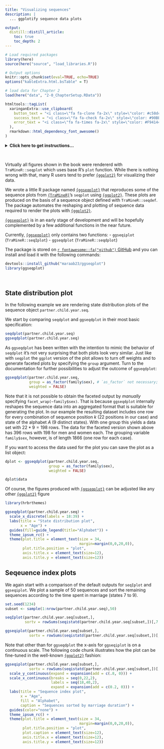 ```yaml
---
title: "Visualizing sequences"
description: |
  ... ggplotify sequence data plots

output:
  distill::distill_article:
    toc: true
    toc_depth: 2
---
```


```r
# Load required packages
library(here)
source(here("source", "load_libraries.R"))

# Output options
knitr::opts_chunk$set(eval=TRUE, echo=TRUE)
options("kableExtra.html.bsTable" = T)

# load data for Chapter 2
load(here("data", "2-0_ChapterSetup.RData"))
```

```r
htmltools::tagList(
  xaringanExtra::use_clipboard(
    button_text = "<i class=\"fa fa-clone fa-2x\" style=\"color: #c58dce\"></i>",
    success_text = "<i class=\"fa fa-check fa-2x\" style=\"color: #90BE6D\"></i>",
    error_text = "<i class=\"fa fa-times fa-2x\" style=\"color: #F94144\"></i>"
  ),
  rmarkdown::html_dependency_font_awesome()
)
```

<details><summary>**Click here to get instructions...**</summary>

- Please download and unzip the replication files for Chapter 2
([`r fontawesome::fa("far fa-file-archive")` Chapter02.zip](source/Chapter02.zip)). 
- Read `readme.html` and run `2-0_ChapterSetup.R`. This will create `2-0_ChapterSetup.RData` in the sub folder `data/R`. This file contains the data required to produce the state distribution plot shown below. 
- We also recommend to load the libraries listed in the Chapter 2's `LoadInstallPackages.R`

```r
# assuming you are working within .Rproj environment
library(here)

# install (if necessary) and load other required packages
source(here("source", "load_libraries.R"))

# load environment generated in "2-0_ChapterSetup.R"
load(here("data", "R", "2-0_ChapterSetup.RData"))

```
</details>

\  

Virtually all figures shown in the book were rendererd with `TraMineR::seqplot` which uses base R's `plot` function. While there is nothing wrong with that, many R users tend to prefer [`{ggplot2}`](https://ggplot2.tidyverse.org/){target="_blank"} for visualizing their data. 

We wrote a little R package named [`{ggseqplot}`](https://github.com/maraab23/ggseqplot) that reproduces some of the sequence plots from [`{TraMineR}`](http://traminer.unige.ch){target="_blank"}’s `seqplot` using [`{ggplot2}`](https://ggplot2.tidyverse.org/){target="_blank"}. These plots are produced on the basis of a sequence object defined with `TraMineR::seqdef`. The package automates the reshaping and plotting of sequence data required to render the plots with [`{ggplot2}`](https://ggplot2.tidyverse.org/){target="_blank"}.

[`{ggseqplot}`](https://github.com/maraab23/ggseqplot) is in an early stage of development and will be hopefully complemented by a few additional functions in the near future.

Currently, [`{ggseqplot}`](https://github.com/maraab23/ggseqplot) only contains two functions: - `ggseqiplot` (`TraMineR::seqIplot`) - `ggseqdplot` (`TraMineR::seqdplot`)

The package is stored on [`r fontawesome::fa("github")` GitHub](https://github.com/maraab23/ggseqplot) and you can install and load it with the following commands: 

```r
devtools::install_github("maraab23/ggseqplot")
library(ggseqplot)
```



\  

## State distribution plot

In the following example we are rendering state distribution plots of the
sequence object `partner.child.year.seq`.

We start by comparing `seqdplot` and `ggseqdplot` in their most basic specification:

```r
seqdplot(partner.child.year.seq)
ggseqdplot(partner.child.year.seq)
```

As `ggseqdplot` has been written with the intention to mimic the behavior of `seqdplot` it's not very surprising that both plots look very similar. Just like with `seqplot` the `ggplot` version of the plot allows to turn off weights and to generate faceted plots by specifying the `group` argument.
Turn to the documentation for further possibilities to adjust the outcome of `ggseqdplot`:

```r
ggseqdplot(partner.child.year.seq, 
           group = as_factor(family$sex), # `as_factor` not necessary; only used to get nice labels
           weighted = FALSE)
```

Note that it is not possible to obtain the faceted output by *manually* specifying `facet_wrap(~family$sex)`. That is because `ggseqdplot` internally reshapes the sequence data into
an aggregated format that is suitable for generating the plot. In our example the resulting dataset includes one row for every combination of sequence position $k$ (22 positions in our case) and state of the alphabet $A$ (9 distinct states). With one group this yields a data set with $22*9=198$ rows. The data for the faceted version shown above has 396 rows with 198 for men and women each. The grouping variable `family$sex`, however, is of length 1866 (one row for each case). 

If you want to access the data used for the plot you can save the plot as a list object:

```r
dplot <- ggseqdplot(partner.child.year.seq,
                    group = as_factor(family$sex), 
                    weighted = FALSE)

dplot$data
```

Of course, the figures produced with [`{ggseqplot}`](https://github.com/maraab23/ggseqplot)
can be adjusted like any other [`{ggplot2}`](https://ggplot2.tidyverse.org/){target="_blank"} figure

```r
library(hrbrthemes)

ggseqdplot(partner.child.year.seq) + 
  scale_x_discrete(labels = 18:39) + 
  labs(title = "State distribution plot",
       x = "Age") +
  guides(fill=guide_legend(title="Alphabet")) +
  theme_ipsum_rc() +
  theme(plot.title = element_text(size = 34, 
                                  margin=margin(0,0,20,0)),
        plot.title.position = "plot",
        axis.title.x = element_text(size=12),
        axis.title.y = element_text(size=12))


```

## Seqeuence index plots

We again start with a comparison of the default outputs for `seqIplot` and `ggseqiplot`. We plot a sample of 50 sequences and sort the remaining sequences according to the time spent in marriage (states 7 to 9).

```r
set.seed(1234)
subset <- sample(1:nrow(partner.child.year.seq),50)

seqIplot(partner.child.year.seq[subset,], 
         sortv = rowSums(seqistatd(partner.child.year.seq[subset,])[,7:9]))

ggseqiplot(partner.child.year.seq[subset,],
           sortv = rowSums(seqistatd(partner.child.year.seq[subset,])[,7:9]))

```

Note that other than for `ggseqdplot` the x-axis for `ggseqiplot` is on a continuous scale. The following code chunk illustrates how the plot can be fine-tuned in the well-known [`{ggplot2}`](https://ggplot2.tidyverse.org/){target="_blank"} fashion:   

```r
ggseqiplot(partner.child.year.seq[subset,],
           sortv = rowSums(seqistatd(partner.child.year.seq[subset,])[,7:9])) +
  scale_y_continuous(expand = expansion(add = c(.8, 0))) +
  scale_x_continuous(breaks = seq(0,22,2),
                     labels = seq(18,40,2),
                     expand = expansion(add = c(0.2, 0))) +
  labs(title = "Sequence index plot",
       x = "Age", 
       fill = "Alphabet",
       caption = "Sequences sorted by marriage duration") +
  guides(color="none") +
  theme_ipsum_rc() +
  theme(plot.title = element_text(size = 34, 
                                  margin=margin(0,0,20,0)),
        plot.title.position = "plot",
        plot.caption = element_text(size=12),
        axis.title.x = element_text(size=12),
        axis.title.y = element_text(size=12))
  
```

